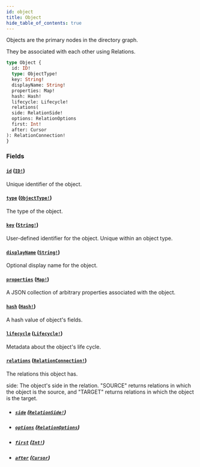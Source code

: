 ```yaml
---
id: object
title: Object
hide_table_of_contents: true
---
```



Objects are the primary nodes in the directory graph.

They be associated with each other using Relations.

```graphql
type Object {
  id: ID!
  type: ObjectType!
  key: String!
  displayName: String!
  properties: Map!
  hash: Hash!
  lifecycle: Lifecycle!
  relations(
  side: RelationSide!
  options: RelationOptions
  first: Int!
  after: Cursor
): RelationConnection!
}
```


### Fields

#### [`id`](#) ([`ID!`](/schema/scalars/id))

Unique identifier of the object.


#### [`type`](#) ([`ObjectType!`](/schema/objects/object-type))

The type of the object.


#### [`key`](#) ([`String!`](/schema/scalars/string))

User-defined identifier for the object. Unique within an object type.


#### [`displayName`](#) ([`String!`](/schema/scalars/string))

Optional display name for the object.


#### [`properties`](#) ([`Map!`](/schema/scalars/map))

A JSON collection of arbitrary properties associated with the object.


#### [`hash`](#) ([`Hash!`](/schema/scalars/hash))

A hash value of object's fields.


#### [`lifecycle`](#) ([`Lifecycle!`](/schema/objects/lifecycle))

Metadata about the object's life cycle.


#### [`relations`](#) ([`RelationConnection!`](/schema/objects/relation-connection))

The relations this object has.

side: The object's side in the relation. "SOURCE" returns relations in which the object is the source, and
"TARGET" returns relations in which the object is the target.
- ##### [`side`](#) ([`RelationSide!`](/schema/enums/relation-side))




- ##### [`options`](#) ([`RelationOptions`](/schema/inputs/relation-options))




- ##### [`first`](#) ([`Int!`](/schema/scalars/int))




- ##### [`after`](#) ([`Cursor`](/schema/scalars/cursor))






